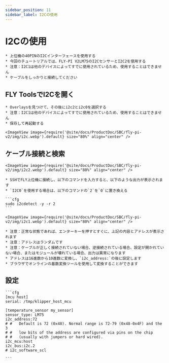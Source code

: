 ```yaml
---
sidebar_position: 11
sidebar_label: I2Cの使用
---
```


# I2Cの使用

    * 上位機の40PINのI2Cインターフェースを使用する
    * 今回のチュートリアルでは、FLY-PI V2LM75のI2CセンサーとI2C2を使用する
    * 注意：I2C1は他のデバイスによってすでに使用されているため、使用することはできません
    * ケーブルをしっかりと接続してください

## FLY ToolsでI2Cを開く

    * Overlaysを見つけて、その後にi2c2とi2c0を選択する
    * 注意：I2C1は他のデバイスによってすでに使用されているため、使用することはできません
    * 保存して再起動する

    <ImageView image={require('@site/docs/ProductDoc/SBC/fly-pi-v2/img/i2c.webp').default} size="80%" align="center" />


## ケーブル接続と検索

    <ImageView image={require('@site/docs/ProductDoc/SBC/fly-pi-v2/img/i2c2.webp').default} size="80%" align="center" />

    * SSHでFLY上位機に接続し、以下のコマンドを入力すると、以下のような出力が表示されます
    * `I2C0`を使用する場合は、以下のコマンドの`2`を`0`に置き換える

    ```cfg
    sudo i2cdetect -y -r 2
    ```

    <ImageView image={require('@site/docs/ProductDoc/SBC/fly-pi-v2/img/i2c1.webp').default} size="80%" align="center" />

    * 注意：正常な状態であれば、エンターキーを押すとすぐに、上記の内容とアドレスが表示されます
    * 注意：アドレスはランダムです
    * 注意：ケーブルが正しく接続されていない場合、逆接続されている場合、設定が開かれていない場合、またはモジュールが壊れている場合、出力は異常になります
    * アドレスは16進数から10進数に変換し、`i2c_address:`の後に設定します
    * ブラウザでオンラインの基数変換ツールを使用して変換することができます

## 設定

    ```cfg
    [mcu host]
    serial: /tmp/klipper_host_mcu

    [temperature_sensor my_sensor]
    sensor_type: LM75
    i2c_address:72
    # #   Default is 72 (0x48). Normal range is 72-79 (0x48-0x4F) and the 3
    # #   low bits of the address are configured via pins on the chip
    # #   (usually with jumpers or hard wired).
    i2c_mcu:host
    i2c_bus:i2c.2
    # i2c_software_scl

    ```
